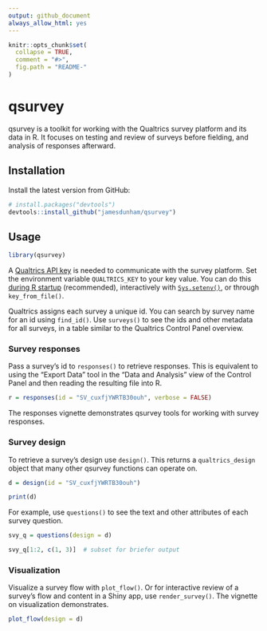 ```yaml
---
output: github_document
always_allow_html: yes
---
```


```r
knitr::opts_chunk$set(
  collapse = TRUE,
  comment = "#>",
  fig.path = "README-"
)
```

# qsurvey

qsurvey is a toolkit for working with the Qualtrics survey platform and its data
in R. It focuses on testing and review of surveys before fielding, and analysis
of responses afterward. 


## Installation

Install the latest version from GitHub:

```r
# install.packages("devtools")
devtools::install_github("jamesdunham/qsurvey")
```

## Usage

```r
library(qsurvey)
```

A [Qualtrics API
key](https://www.qualtrics.com/support/integrations/api-integration/api-integration)
is needed to communicate with the survey platform. Set the environment variable
`QUALTRICS_KEY` to your key value. You can do this [during R
startup](https://www.rdocumentation.org/packages/base/versions/3.3.1/topics/Startup?)
(recommended), interactively with
[`Sys.setenv()`](https://www.rdocumentation.org/packages/base/versions/3.3.1/topics/Sys.setenv),
or through `key_from_file()`.

Qualtrics assigns each survey a unique id. You can search by survey name for an
id using `find_id()`. Use `surveys()` to see the ids and other metadata for all
surveys, in a table similar to the Qualtrics Control Panel overview.


### Survey responses

Pass a survey's id to `responses()` to retrieve responses. This is equivalent to
using the "Export Data" tool in the "Data and Analysis" view of the Control
Panel and then reading the resulting file into R.   

```r
r = responses(id = "SV_cuxfjYWRTB30ouh", verbose = FALSE)
```

The responses vignette demonstrates qsurvey tools for working with survey
responses.


### Survey design

To retrieve a survey's design use `design()`. This returns a `qualtrics_design`
object that many other qsurvey functions can operate on. 

```r
d = design(id = "SV_cuxfjYWRTB30ouh")

print(d)
```

For example, use `questions()` to see the text and other attributes of each
survey question.

```r
svy_q = questions(design = d)

svy_q[1:2, c(1, 3)]  # subset for briefer output
```


### Visualization

Visualize a survey flow with `plot_flow()`. Or for interactive review of a
survey's flow and content in a Shiny app, use `render_survey()`. The vignette on
visualization demonstrates.

```r
plot_flow(design = d)
```


